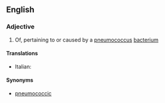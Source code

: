 ==English==

===Adjective===
{{en-adj|-}}

# Of, pertaining to or caused by a [[pneumococcus]] [[bacterium]]

====Translations====
{{trans-top|of, pertaining to or caused by the pneumococcus}}
* Italian: {{t|it|pneumococcico}}
{{trans-mid}}
{{trans-bottom}}

====Synonyms====
* [[pneumococcic]]